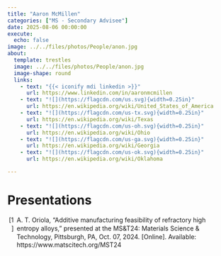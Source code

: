 ```yaml
---
title: "Aaron McMillen"
categories: ["MS - Secondary Advisee"]
date: 2025-08-06 00:00:00
execute:
  echo: false
image: ../../files/photos/People/anon.jpg
about:
  template: trestles
  image: ../../files/photos/People/anon.jpg
  image-shape: round
  links:
    - text: "{{< iconify mdi linkedin >}}"
      url: https://www.linkedin.com/in/aaronmcmillen
    - text: "![](https://flagcdn.com/us.svg){width=0.25in}"
      url: https://en.wikipedia.org/wiki/United_States_of_America
    - text: "![](https://flagcdn.com/us-tx.svg){width=0.25in}"
      url: https://en.wikipedia.org/wiki/Texas
    - text: "![](https://flagcdn.com/us-oh.svg){width=0.25in}"
      url: https://en.wikipedia.org/wiki/Ohio
    - text: "![](https://flagcdn.com/us-ga.svg){width=0.25in}"
      url: https://en.wikipedia.org/wiki/Georgia
    - text: "![](https://flagcdn.com/us-ok.svg){width=0.25in}"
      url: https://en.wikipedia.org/wiki/Oklahoma

---
```



# Presentations

```{=html}
<?xml version="1.0"?>
<div class="csl-bib-body" style="line-height: 1.35; ">
  <div class="csl-entry" style="clear: left; ">
    <div class="csl-left-margin" style="float: left; padding-right: 0.5em; text-align: right; width: 1em;">[1]</div><div class="csl-right-inline" style="margin: 0 .4em 0 1.5em;">A. T. Oriola, &#x201C;Additive manufacturing feasibility of refractory high entropy alloys,&#x201D; presented at the MS&amp;T24: Materials Science &amp; Technology, Pittsburgh, PA, Oct. 07, 2024. [Online]. Available: https://www.matscitech.org/MST24</div>
  </div>
</div>
```


